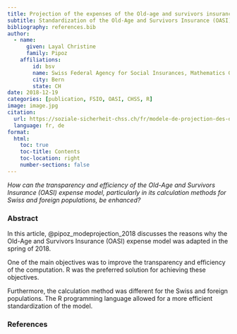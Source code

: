 ```yaml
---
title: Projection of the expenses of the Old-age and survivors insurance
subtitle: Standardization of the Old-Age and Survivors Insurance (OASI) expense model
bibliography: references.bib
author:
  - name:
      given: Layal Christine
      family: Pipoz
    affiliations:
        id: bsv
        name: Swiss Federal Agency for Social Insurances, Mathematics Group
        city: Bern
        state: CH
date: 2018-12-19
categories: [publication, FSIO, OASI, CHSS, R]
image: image.jpg
citation: 
  url: https://soziale-sicherheit-chss.ch/fr/modele-de-projection-des-depenses-de-lavs/
  language: fr, de 
format:
  html:
    toc: true
    toc-title: Contents
    toc-location: right
    number-sections: false
---
```


*How can the transparency and efficiency of the Old-Age and Survivors Insurance (OASI) expense model, particularly in its calculation methods for Swiss and foreign populations, be enhanced?*

### Abstract

In this article, @pipoz_modeprojection_2018 discusses the reasons why the Old-Age and Survivors Insurance (OASI) expense model was adapted in the spring of 2018.

One of the main objectives was to improve the transparency and efficiency of the computation. R was the preferred solution for achieving these objectives.

Furthermore, the calculation method was different for the Swiss and foreign populations. The R programming language allowed for a more efficient standardization of the model.

### References

::: {#refs}
:::
